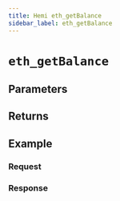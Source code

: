 ```yaml
---
title: Hemi eth_getBalance
sidebar_label: eth_getBalance
---
```




# `eth_getBalance`

<Description />

## Parameters


<Params />

## Returns


<Returns />

## Example


<Example />

### Request


<Request />

### Response


<Response />
